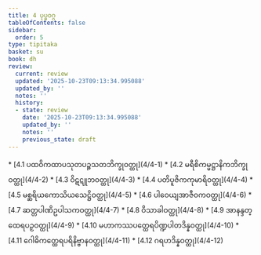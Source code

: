 ```yaml
---
title: 4 ပုပ္ဖဝဂ္ဂ
tableOfContents: false
sidebar:
  order: 5
type: tipitaka
basket: su
book: dh
review:
  current: review
  updated: '2025-10-23T09:13:34.995088'
  updated_by: ''
  notes: ''
  history:
  - state: review
    date: '2025-10-23T09:13:34.995088'
    updated_by: ''
    notes: ''
    previous_state: draft
---
```



<ReviewStatus review={frontmatter.review} showDetails={true} />

<HypothesisAnnotation frontmatter={frontmatter} />

<DynamicBreadcrumb />



<TableOfContents book="dh" section="4">
* [4.1 ပထဝိကထာပသုတပဉ္စသတဘိက္ခုဝတ္ထု](4/4-1)
* [4.2 မရီစိကမ္မဋ္ဌာနိကဘိက္ခုဝတ္ထု](4/4-2)
* [4.3 ဝိဋဋူဘဝတ္ထု](4/4-3)
* [4.4 ပတိပူဇိကကုမာရိဝတ္ထု](4/4-4)
* [4.5 မစ္ဆရိယကောသိယသေဋ္ဌိဝတ္ထု](4/4-5)
* [4.6 ပါဝေယျအာဇီဝကဝတ္ထု](4/4-6)
* [4.7 ဆတ္တပါဏိဥပါသကဝတ္ထု](4/4-7)
* [4.8 ဝိသာခါဝတ္ထု](4/4-8)
* [4.9 အာနန္ဒတ္ထေရပဉှဝတ္ထု](4/4-9)
* [4.10 မဟာကဿပတ္ထေရပိဏ္ဍပါတဒိန္နဝတ္ထု](4/4-10)
* [4.11 ဂေါဓိကတ္ထေရပရိနိဗ္ဗာနဝတ္ထု](4/4-11)
* [4.12 ဂရဟဒိန္နဝတ္ထု](4/4-12)
</TableOfContents>